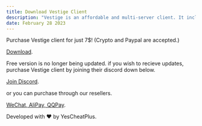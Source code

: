 ```yaml
---
title: Download Vestige Client
description: "Vestige is an affordable and multi-server client. It includes hypixel bypasses such as a strafe and timer disabler, a bow longjump and a sprint scaffold. It also includes redesky, minemenclub, ncp and aac bypasses."
date: February 28 2023
---
```


Purchase Vestige client for just 7$!
(Crypto and Paypal are accepted.)

[Download](https://link-center.net/333645/vestige-202 "Vestige 2.0.2").

Free version is no longer being updated. if you wish to recieve updates, purchase Vestige client by joining their discord down below.

[Join Discord](https://discord.gg/UdR8CBk3af).

or you can purchase through our resellers.

[WeChat, AliPay, QQPay](https://kook.top/OYQhWY).

Developed with ❤️ by YesCheatPlus.
